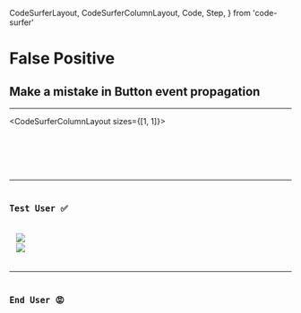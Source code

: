   CodeSurferLayout,
  CodeSurferColumnLayout,
  Code,
  Step,
} from 'code-surfer'

# False Positive

## Make a mistake in Button event propagation

<Toggle />

---

<CodeSurferColumnLayout sizes={[1, 1]}>

<Step>
  <Code
    code={require('!!raw-loader!../Button.js').default}
    focus="7[15:42]"
    lang="jsx"
    title="Careful Developer 🧐"
    subtitle="Pass onClick props correctly"
  />
  <Code
    code={require('!!raw-loader!../ButtonMistake.js').default}
    focus="7"
    lang="jsx"
    title="Careless Developer 🥴"
    subtitle="Forget to pass onClick props"
  />
</Step>

</CodeSurferColumnLayout>

---

## Test User ✅

<Split>
  <Image
    src={require('file-loader!./toggle-shallow-test-result.png')}
    style={{
      margin: 'auto',
      height: '45vh',
      width: '45vw',
      backgroundPosition: 'right',
      backgroundSize: 'contain',
    }}
  />
  <Image
    src={require('file-loader!./toggle-shallow-test-coverage.png')}
    style={{
      margin: '0 auto 0 0',
      height: '60vh',
      width: '60vw',
      backgroundPosition: 'left',
      backgroundSize: 'contain',
    }}
  />
</Split>

---

## End User 😡

<Toggle />
